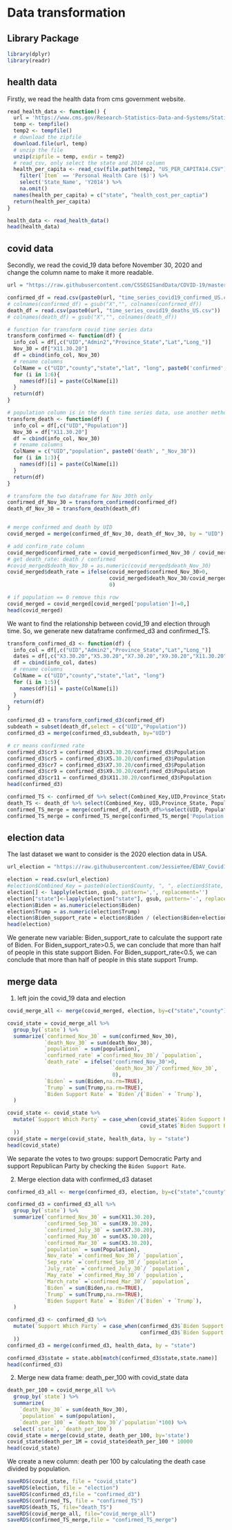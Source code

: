 # Data transformation

## Library Package
```{r echo=TRUE}
library(dplyr)
library(readr)
```


## health data

Firstly, we read the health data from cms government website.
```{r echo=TRUE}
read_health_data <- function() {
  url = 'https://www.cms.gov/Research-Statistics-Data-and-Systems/Statistics-Trends-and-Reports/NationalHealthExpendData/Downloads/resident-state-estimates.zip'
  temp <- tempfile()
  temp2 <- tempfile()
  # download the zipfile 
  download.file(url, temp)
  # unzip the file 
  unzip(zipfile = temp, exdir = temp2)
  # read_csv, only select the state and 2014 column 
  health_per_capita <- read_csv(file.path(temp2, "US_PER_CAPITA14.CSV")) %>% 
    filter(`Item` == 'Personal Health Care ($)') %>% 
    select('State_Name', 'Y2014') %>%
    na.omit()
  names(health_per_capita) = c("state", "health_cost_per_captia")
  return(health_per_capita)
}

health_data <- read_health_data()
head(health_data)
```

## covid data

Secondly, we read the covid_19 data before November 30, 2020 and change the column name to make it more readable.  
```{r echo=TRUE}
url = "https://raw.githubusercontent.com/CSSEGISandData/COVID-19/master/csse_covid_19_data/csse_covid_19_time_series/"

confirmed_df = read.csv(paste0(url, "time_series_covid19_confirmed_US.csv"))
# colnames(confirmed_df) = gsub("X","", colnames(confirmed_df))
death_df = read.csv(paste0(url, "time_series_covid19_deaths_US.csv"))
# colnames(death_df) = gsub("X","", colnames(death_df))

# function for transform covid time series data
transform_confirmed <- function(df) {
  info_col = df[,c("UID","Admin2","Province_State","Lat","Long_")]
  Nov_30 = df["X11.30.20"]
  df = cbind(info_col, Nov_30)
  # rename columns 
  ColName = c("UID","county","state","lat", "long", paste0('confirmed', "_Nov_30"))
  for (i in 1:6){
    names(df)[i] = paste(ColName[i])
  }
  return(df)
}

# population column is in the death time series data, use another method 
transform_death <- function(df) {
  info_col = df[,c("UID","Population")]
  Nov_30 = df["X11.30.20"]
  df = cbind(info_col, Nov_30)
  # rename columns 
  ColName = c("UID","population", paste0('death', "_Nov_30"))
  for (i in 1:3){
    names(df)[i] = paste(ColName[i])
  }
  return(df)
}

# transform the two dataframe for Nov 30th only
confirmed_df_Nov_30 = transform_confirmed(confirmed_df)
death_df_Nov_30 = transform_death(death_df)


# merge confirmed and death by UID
covid_merged = merge(confirmed_df_Nov_30, death_df_Nov_30, by = "UID") # check:3340 rows, 8 columns

# add confirm_rate column
covid_merged$confirmed_rate = covid_merged$confirmed_Nov_30 / covid_merged$population 
# get death_rate: death / confirmed 
#covid_merged$death_Nov_30 = as.numeric(covid_merged$death_Nov_30)
covid_merged$death_rate = ifelse(covid_merged$confirmed_Nov_30>0, 
                                 covid_merged$death_Nov_30/covid_merged$confirmed_Nov_30,
                                 0)

# if population == 0 remove this row
covid_merged = covid_merged[covid_merged['population']!=0,]
head(covid_merged)
```

We want to find the relationship between covid_19 and election through time. So, we generate new dataframe confirmed_d3 and confirmed_TS.

```{r echo = TRUE}
transform_confirmed_d3 <- function(df) {
  info_col = df[,c("UID","Admin2","Province_State","Lat","Long_")]
  dates = df[,c("X3.30.20","X5.30.20","X7.30.20","X9.30.20","X11.30.20")]
  df = cbind(info_col, dates)
  # rename columns 
  ColName = c("UID","county","state","lat", "long")
  for (i in 1:5){
    names(df)[i] = paste(ColName[i])
  }
  return(df)
}

confirmed_d3 = transform_confirmed_d3(confirmed_df)
subdeath = subset(death_df,select = c("UID","Population"))
confirmed_d3 = merge(confirmed_d3,subdeath, by="UID")

# cr means confirmed rate 
confirmed_d3$cr3 = confirmed_d3$X3.30.20/confirmed_d3$Population
confirmed_d3$cr5 = confirmed_d3$X5.30.20/confirmed_d3$Population
confirmed_d3$cr7 = confirmed_d3$X7.30.20/confirmed_d3$Population
confirmed_d3$cr9 = confirmed_d3$X9.30.20/confirmed_d3$Population
confirmed_d3$cr11 = confirmed_d3$X11.30.20/confirmed_d3$Population
head(confirmed_d3)
```
```{r echo = TRUE}
confirmed_TS <- confirmed_df %>% select(Combined_Key,UID,Province_State, c(`X1.22.20`:`X11.30.20`)) 
death_TS <- death_df %>% select(Combined_Key, UID,Province_State, Population, c(`X1.22.20`:`X11.30.20`))
confirmed_TS_merge = merge(confirmed_df, death_df%>%select(UID, Population), by = "UID")
confirmed_TS_merge = confirmed_TS_merge[confirmed_TS_merge['Population'] != 0, ]
```



## election data

The last dataset we want to consider is the 2020 election data in USA. 

```{r echo = TRUE}
url_election = "https://raw.githubusercontent.com/JessieYee/EDAV_Covid19_Research/main/election2020.csv"

election = read.csv(url_election)
#election$Combined_Key = paste0(election$County, ", ", election$State, ", US")
election[] <- lapply(election, gsub, pattern=',', replacement='')
election["state"]<-lapply(election["state"], gsub, pattern='-', replacement=' ')
election$Biden = as.numeric(election$Biden)
election$Trump = as.numeric(election$Trump)
election$Biden_support_rate = election$Biden / (election$Biden+election$Trump)
head(election)
```

We generate new variable: Biden_support_rate to calculate the support rate of Biden. For Biden_support_rate>0.5, we can conclude that more than half of people in this state support Biden. For Biden_support_rate<0.5, we can conclude that more than half of people in this state support Trump. 


## merge data

1.  left join the covid_19 data and election

```{r echo=TRUE}
covid_merge_all <- merge(covid_merged, election, by=c("state","county"),all.x = TRUE,all.y = FALSE)

covid_state = covid_merge_all %>% 
  group_by(`state`) %>% 
  summarize(`confirmed_Nov_30` = sum(confirmed_Nov_30),
            `death_Nov_30` = sum(death_Nov_30),
            `population` = sum(population),
            `confirmed_rate` =`confirmed_Nov_30`/ `population`,
            `death_rate` = ifelse('confirmed_Nov_30'>0, 
                                  `death_Nov_30`/`confirmed_Nov_30`,
                                  0),
            `Biden` = sum(Biden,na.rm=TRUE),
            `Trump` = sum(Trump,na.rm=TRUE),
            `Biden Support Rate` = `Biden`/(`Biden` + `Trump`),
  )

covid_state <- covid_state %>% 
  mutate(`Support Which Party` = case_when(covid_state$`Biden Support Rate` > 0.5 ~ "Democratic", 
                                           covid_state$`Biden Support Rate` < 0.5 ~ "Republican"
  ))
covid_state = merge(covid_state, health_data, by = "state")
head(covid_state)
```
We separate the votes to two groups: support Democratic Party and support Republican Party by checking the `Biden Support Rate`.

2. Merge election data with confirmed_d3 dataset

```{r echo = TRUE}
confirmed_d3_all <- merge(confirmed_d3, election, by=c("state","county"),all.x = TRUE,all.y = FALSE)

confirmed_d3 = confirmed_d3_all %>% 
  group_by(`state`) %>% 
  summarize(`confirmed_Nov_30` = sum(X11.30.20),
            `confirmed_Sep_30` = sum(X9.30.20),
            `confirmed_July_30` = sum(X7.30.20),
            `confirmed_May_30` = sum(X5.30.20),
            `confirmed_Mar_30` = sum(X3.30.20),
            `population` = sum(Population),
            `Nov_rate` =`confirmed_Nov_30`/ `population`,
            `Sep_rate` =`confirmed_Sep_30`/ `population`,
            `July_rate` =`confirmed_July_30`/ `population`,
            `May_rate` =`confirmed_May_30`/ `population`,
            `March_rate` =`confirmed_Mar_30`/ `population`,
            `Biden` = sum(Biden,na.rm=TRUE),
            `Trump` = sum(Trump,na.rm=TRUE),
            `Biden Support Rate` = `Biden`/(`Biden` + `Trump`),
  )

confirmed_d3 <- confirmed_d3 %>% 
  mutate(`Support Which Party` = case_when(confirmed_d3$`Biden Support Rate` > 0.5 ~ "#407abb", 
                                           confirmed_d3$`Biden Support Rate` < 0.5 ~ "#c03735"
  ))
confirmed_d3 = merge(confirmed_d3, health_data, by = "state")

confirmed_d3$state = state.abb[match(confirmed_d3$state,state.name)]
head(confirmed_d3)
```

2. Merge new data frame: death_per_100 with covid_state data
```{r echo = TRUE}
death_per_100 = covid_merge_all %>% 
  group_by(`state`) %>% 
  summarize(
    `death_Nov_30` = sum(death_Nov_30),
    `population` = sum(population),
    `death_per_100` = `death_Nov_30`/`population`*100) %>%
  select(`state`, `death_per_100`)
covid_state = merge(covid_state, death_per_100, by='state')
covid_state$death_per_1M = covid_state$death_per_100 * 10000
head(covid_state)
```

We create a new column: death per 100 by calculating the death case divided by population.

```{r}
saveRDS(covid_state, file = "covid_state")
saveRDS(election, file = "election")
saveRDS(confirmed_d3,file = "confirmed_d3")
saveRDS(confirmed_TS, file = "confirmed_TS")
saveRDS(death_TS, file="death_TS")
saveRDS(covid_merge_all, file="covid_merge_all")
saveRDS(confirmed_TS_merge,file = "confirmed_TS_merge")
```